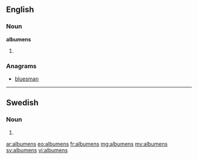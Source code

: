==English==

===Noun===
'''albumens''' {{p}}

# {{plural of|[[albumen#English|albumen]]}}

===Anagrams===
* [[bluesman#English|bluesman]]

----

==Swedish==

===Noun===
{{head|sv|noun form}}

# {{sv-noun-form-def-gen-pl|album}}

[[ar:albumens]]
[[eo:albumens]]
[[fr:albumens]]
[[mg:albumens]]
[[my:albumens]]
[[sv:albumens]]
[[vi:albumens]]
